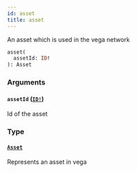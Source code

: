 ```yaml
---
id: asset
title: asset
---
```


An asset which is used in the vega network

```graphql
asset(
  assetId: ID!
): Asset

```

### Arguments

#### `assetId` ([`ID!`](/graphql/scalars/id))

Id of the asset

### Type

#### [`Asset`](/graphql/objects/asset)

Represents an asset in vega
